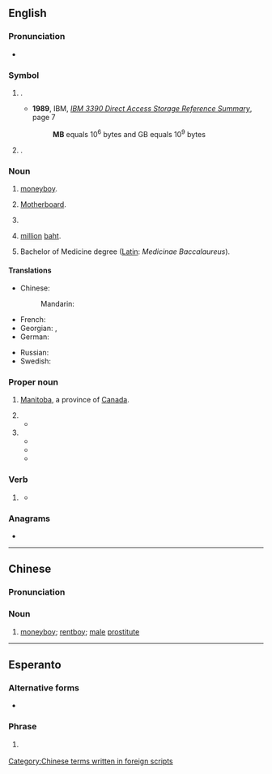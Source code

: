 {{also|Mb|mb'}}
{{character info|㎆}}

==English==

===Pronunciation===
* {{audio|en|En-au-MB.ogg|Audio (AU)}}

===Symbol===
{{en-symbol}}

# {{lb|en|computing|formal}} {{l|en|megabyte}} {{gloss|1,000 [[kilobyte]]s or 1,000,000 bytes}}.
#* '''1989''', IBM, ''[http://bitsavers.informatik.uni-stuttgart.de/pdf/ibm/dasd/reference_summary/GX26-4577-0_3390_Reference_Summary_Jun89.pdf IBM 3390 Direct Access Storage Reference Summary]'', page 7
#*: '''MB''' equals 10<sup>6</sup> bytes and GB equals 10<sup>9</sup> bytes
# {{lb|en|computing|informal}} {{l|en|mebibyte}} {{gloss|2<sup>10</sup> (1024) [[kibibytes]] or 2<sup>20</sup> (1,048,576) [[byte]]s}}.
#: {{syn|en|MiB}}

===Noun===
{{en-noun}}

# {{lb|en|China|slang}} [[moneyboy]].
# {{lb|en|computing}} [[motherboard|Motherboard]].
# {{lb|en|military|US}} {{initialism of|en|[[marine]] [[barracks]]}}
# {{lb|en|Thailand}} [[million]] [[baht]].
# Bachelor of Medicine degree ([[Latin]]: ''Medicinae Baccalaureus'').

====Translations====
{{trans-top|Bachelor of Medicine degree}}
{{trans-mid}}
{{trans-bottom}}

{{trans-top|moneyboy (Chinese slang)}}
* Chinese:
*: Mandarin: {{t+|cmn|MB|tr=MB}}
{{trans-mid}}
{{trans-bottom}}

{{trans-top|megabyte}}
* French: {{t+|fr|Mo}}
* Georgian: {{t|ka|მბაიტი}}, {{t|ka|მბ}}
* German: {{t|de|MB}}
{{trans-mid}}
* Russian: {{t+|ru|Мб}}
* Swedish: {{t+|sv|MB|c}}
{{trans-bottom}}

{{trans-top|motherboard}}
{{trans-mid}}
{{trans-bottom}}

===Proper noun===
{{en-proper noun}}

# [[Manitoba]], a province of [[Canada]].
#: {{coordinate terms|en|AB|BC|NB|NL|NS|NT|NU|ON|PE|QC|SK|YT}}
# {{initialism of|en|{{w|Myers–Briggs Type Indicator|Myers–Briggs}}}}
#* {{quote-newsgroup|en
|date=21 Jan 1997
|author=Steve Myers
|title=jung's 8 vs <b>MB</b>'s 16
|newsgroup=alt.psychology.personality
|url=https://groups.google.com/g/alt.psychology.personality/c/y2wUtY9QvAc/m/aUxFwnqqJ3gJ
|text=For example, Jung described one type as being introverted sensing. In<br><b>MB</b> terminology, this means that introverted sensing is dominant (ie<br>ISxJ types). What <b>MB</b> 'adds' is that this function is supported by<br>extraverted thinking or feeling as the auxiliary. The mapping between<br>the models is:
}}
# {{initialism of|en|Mercedes-Benz}}
#* {{quote-newsgroup|en
|date=13 Nov 1999
|author=Joseph Vogt
|title=Only Mercedes antifreeze in '''MB''' cars?
|newsgroup=alt.auto.mercedes
|url=https://groups.google.com/g/alt.auto.mercedes/c/vIOQIRanrwQ/m/fJ0zyijES0UJ
|text=Though I'm not an expert, as a long-term MB owner I have read and been<br>told that '''MB''' coolant is superior because of its buffering properties. It<br>retains a stable pH for longer than the large commercial brands. I used<br>to think "propylene glycol is all the same" however others have convinced<br>me it's cheap insurance to go with original '''MB''' coolant.
}}
#* {{quote-newsgroup|en
|date=12 Jul 2001
|author=Dan--
|title=Hyundia S Coupe
|newsgroup=aus.cars
|url=https://groups.google.com/g/aus.cars/c/tC8Cc2e3K3E/m/e_3V-ElrLloJ
|text=Yeah '''MB''' still does make inline sixes just low volumes (mainly for<br>Daewoo). Apart from the Diesel engines they build for trucks and buses. 
}}
#* {{quote-newsgroup|en
|date=4 Oct 2009
|author=pheo...@gmail.com
|title=Poor '''MB''' Build Quality -- Why do you guys still buy '''MB'''?
|newsgroup=alt.auto.mercedes
|url=https://groups.google.com/g/alt.auto.mercedes/c/Ppt7HEJpGpk/m/_X5PJM_mYUUJ
|text=I learned part of the reason (at least in USA) started in early 1980's<br>(I think 1982) when '''MB''' cars started to be built in USA.
}}

===Verb===
{{head|en|verb}}

# {{lb|en|knitting}} {{abbreviation of|en|[[make]] [[bobble]]}}
#* {{quote-book|en|year=2011|author=Jane Davis|title=Knitting - The Complete Guide|page=145|passage=Row 1: K2, '''MB''', k1, do not turn.}}

===Anagrams===
* {{anagrams|en|a=bm|B&M|BM}}

----

==Chinese==

===Pronunciation===
{{rfp|zh}}

===Noun===
{{zh-noun}}

# {{lb|zh|slang}} [[moneyboy]]; [[rentboy]]; [[male]] [[prostitute]]

[[Category:Chinese terms written in foreign scripts]]

----

==Esperanto==

===Alternative forms===
* {{l|eo|MFB}}

===Phrase===
{{head|eo|phrase}}

# {{lb|eo|texting}} {{abbreviation of|eo|mi fartas bone|mi [fartas] bone|I am well}}
